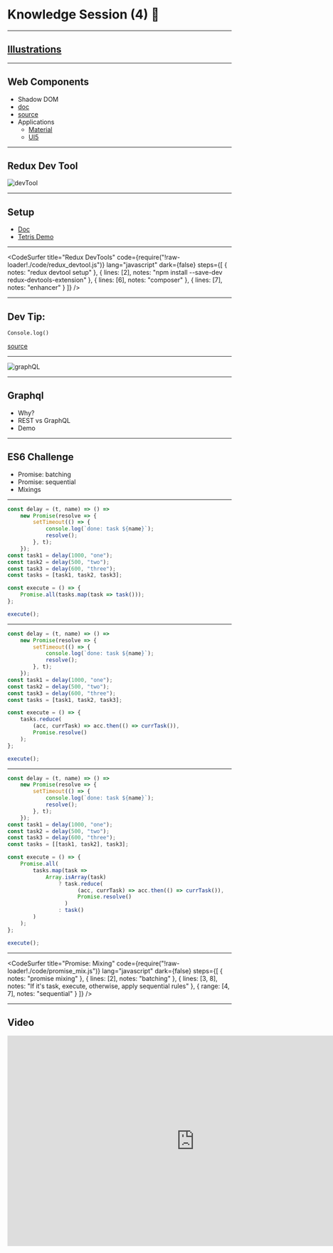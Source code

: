 
<Head>
    <title>Knowledge Session (4) 🤯</title>
</Head>

# Knowledge Session (4) 🤯

---

## [Illustrations](https://illustrated.dev/)

---

## Web Components

-   Shadow DOM
-   [doc](https://developer.mozilla.org/en-US/docs/Web/Web_Components)
-   [source](https://www.dannymoerkerke.com/blog/web-components-will-replace-your-frontend-framework)
-   Applications
    -   [Material](https://dannymoerkerke.github.io/material-webcomponents)
    -   [UI5](https://sap.github.io/ui5-webcomponents/)

---

## Redux Dev Tool

![devTool](https://raw.githubusercontent.com/TianyuanC/knowledge-652-4/master/img/redux_devTool.png)

---

## Setup

-   [Doc](http://extension.remotedev.io/#13-use-redux-devtools-extension-package-from-npm)
-   [Tetris Demo](https://chvin.github.io/react-tetris/?lan=en)

---


<CodeSurfer
    title="Redux DevTools"
    code={require("!raw-loader!./code/redux_devtool.js")}
    lang="javascript"
    dark={false}
    steps={[
        { notes: "redux devtool setup" },
        {
            lines: [2],
            notes: "npm install --save-dev redux-devtools-extension"
        },
        { lines: [6], notes: "composer" },
        { lines: [7], notes: "enhancer" }
    ]}
/>

---

## Dev Tip:

`Console.log()`

[source](https://areknawo.com/getting-creative-with-the-console-api/)

---

![graphQL](https://raw.githubusercontent.com/TianyuanC/knowledge-652-4/master/img/graphql_1.png)

---

## Graphql

-   Why?
-   REST vs GraphQL
-   Demo

---


## ES6 Challenge

-   Promise: batching
-   Promise: sequential
-   Mixings

---


```javascript Promise: Batching
const delay = (t, name) => () =>
    new Promise(resolve => {
        setTimeout(() => {
            console.log(`done: task ${name}`);
            resolve();
        }, t);
    });
const task1 = delay(1000, "one");
const task2 = delay(500, "two");
const task3 = delay(600, "three");
const tasks = [task1, task2, task3];

const execute = () => {
    Promise.all(tasks.map(task => task()));
};

execute();
```

---


```javascript Promise: Sequential
const delay = (t, name) => () =>
    new Promise(resolve => {
        setTimeout(() => {
            console.log(`done: task ${name}`);
            resolve();
        }, t);
    });
const task1 = delay(1000, "one");
const task2 = delay(500, "two");
const task3 = delay(600, "three");
const tasks = [task1, task2, task3];

const execute = () => {
    tasks.reduce(
        (acc, currTask) => acc.then(() => currTask()),
        Promise.resolve()
    );
};

execute();
```

---


```javascript Promise: Mixing 🤯
const delay = (t, name) => () =>
    new Promise(resolve => {
        setTimeout(() => {
            console.log(`done: task ${name}`);
            resolve();
        }, t);
    });
const task1 = delay(1000, "one");
const task2 = delay(500, "two");
const task3 = delay(600, "three");
const tasks = [[task1, task2], task3];

const execute = () => {
    Promise.all(
        tasks.map(task =>
            Array.isArray(task)
                ? task.reduce(
                      (acc, currTask) => acc.then(() => currTask()),
                      Promise.resolve()
                  )
                : task()
        )
    );
};

execute();
```

---

<CodeSurfer
    title="Promise: Mixing"
    code={require("!raw-loader!./code/promise_mix.js")}
    lang="javascript"
    dark={false}
    steps={[
        { notes: "promise mixing" },
        {
            lines: [2],
            notes: "batching"
        },
        {
            lines: [3, 8],
            notes: "If it's task, execute, otherwise, apply sequential rules"
        },
        { range: [4, 7], notes: "sequential" }
    ]}
/>

---

## Video

<iframe
    width="840"
    height="473"
    src="https://www.youtube.com/embed/SSLrz5RsmnE"
    frameBorder="0"
    allow="accelerometer; autoplay; encrypted-media; gyroscope; picture-in-picture"
    allowFullScreen
/>

---

## Until Next Time 👋
